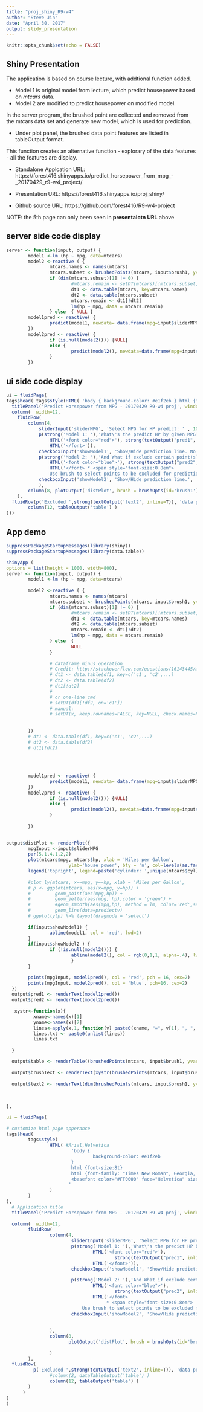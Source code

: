 ---
title: "proj_shiny_R9-w4"
author: "Steve Jin"
date: "April 30, 2017"
output: slidy_presentation
---

```{r setup, include=FALSE}
knitr::opts_chunk$set(echo = FALSE)
```

## Shiny Presentation


The application is based on course lecture, with addtional function added. 

* Model 1 is original model from lecture, which predict housepower based on *mtcars* data.
* Model 2 are modified to predict housepower on modified model.   

In the server program, the brushed point are collected and removed from the mtcars data set and generate new model, which is used for prediction.

* Under plot panel, the brushed data point features are listed in tableOutput format.   

This function creates an alternative function - explorary of the data features - all the features are display.

* Standalone Applcation URL: https://forest416.shinyapps.io/predict_horsepower_from_mpg_-_20170429_r9-w4_project/

* Presentation URL: https://forest416.shinyapps.io/proj_shiny/
* Github source URL: https://github.com/forest416/R9-w4-project 

NOTE: the 5th page can only been seen in **presentaiotn URL** above

## server side code display
```{r eval=F,echo=TRUE}
server <- function(input, output) {
        model1 <-lm (hp ~ mpg, data=mtcars)
        model2 <-reactive ( {
                mtcars.names <- names(mtcars)
                mtcars.subset <- brushedPoints(mtcars, input$brush1, yvar='hp', xvar='mpg')
                if (dim(mtcars.subset)[1] != 0) {
                        #mtcars.remain <- setDT(mtcars)[!mtcars.subset, key=mtcars.names]
                        dt1 <- data.table(mtcars, key=mtcars.names)
                        dt2 <- data.table(mtcars.subset)
                        mtcars.remain <- dt1[!dt2]
                        lm(hp ~ mpg, data = mtcars.remain)
                } else  { NULL }
        model1pred <- reactive( {
                predict(model1, newdata= data.frame(mpg=input$sliderMPG))
        })
        model2pred <- reactive( {
                if (is.null(model2())) {NULL}
                else {
                        predict(model2(), newdata=data.frame(mpg=input$sliderMPG))   
                }
        })
```

## ui side code display
```{r eval=FALSE, echo=TRUE}
ui = fluidPage(
tags$head( tags$style(HTML( 'body { background-color: #e1f2eb } html {font-size:8t} '))),
  titlePanel('Predict Horsepower from MPG - 20170429 R9-w4 proj', windowTitle = 'Predict Horsepower from MPG'),
  column(  width=12,    
    fluidRow(
        column(4, 
            sliderInput('sliderMPG', 'Select MPG for HP predict: ' , 10, 35, value=20),
            p(strong('Model 1: '),'What\'s the predict HP by given MPG?',
                HTML('<font color="red">'), strong(textOutput("pred1", inline=T)),
                HTML('</font>')),
            checkboxInput('showModel1', 'Show/Hide prediction line. No data excluded', value=T),
            p(strong('Model 2: '),'And What if exclude certain point(s) from predction modeling?', 
                HTML('<font color="blue">'), strong(textOutput("pred2", inline=T)),
                HTML('</font> * <span style="font-size:0.8em">
                Use brush to select points to be excluded for prediction model</span><p/>')),
            checkboxInput('showModel2', 'Show/Hide prediction line.',  value=T)
            ),
        column(8, plotOutput('distPlot', brush = brushOpts(id='brush1')))
    ),
  fluidRow(p('Excluded ',strong(textOutput('text2', inline=T)), 'data point:'),
        column(12, tableOutput('table') )
)))

```


## App demo 

```{r, echo=FALSE}
suppressPackageStartupMessages(library(shiny))
suppressPackageStartupMessages(library(data.table))

shinyApp (
options = list(height = 1000, width=800),
server <- function(input, output) {
        model1 <-lm (hp ~ mpg, data=mtcars)
        
        model2 <-reactive ( {
                mtcars.names <- names(mtcars)
                mtcars.subset <- brushedPoints(mtcars, input$brush1, yvar='hp', xvar='mpg')
                if (dim(mtcars.subset)[1] != 0) {
                        #mtcars.remain <- setDT(mtcars)[!mtcars.subset, key=mtcars.names]
                        dt1 <- data.table(mtcars, key=mtcars.names)
                        dt2 <- data.table(mtcars.subset)
                        mtcars.remain <- dt1[!dt2]
                        lm(hp ~ mpg, data = mtcars.remain)
                } else  {
                        NULL
                }
                
                # dataframe minus operation
                # Credit: http://stackoverflow.com/questions/16143445/minus-operation-of-data-frames
                # dt1 <- data.table(df1, key=c('c1', 'c2',...)
                # dt2 <- data.table(df2)
                # dt1[!dt2]
                # 
                # or one-line cmd
                # setDT(df1[!df2, on='c1'])
                # manual:
                # setDT(x, keep.rownames=FALSE, key=NULL, check.names=FALSE)
                
                
        })
        # dt1 <- data.table(df1, key=c('c1', 'c2',...)
        # dt2 <- data.table(df2)
        # dt1[!dt2]
        
        
        
        
        model1pred <- reactive( {
                predict(model1, newdata= data.frame(mpg=input$sliderMPG))
        })
        model2pred <- reactive( {
                if (is.null(model2())) {NULL}
                else {
                        predict(model2(), newdata=data.frame(mpg=input$sliderMPG))   
                }
                
        })
        

output$distPlot <- renderPlot({
        mpgInput <-input$sliderMPG
        par(5.1,4.1,2,2)
        plot(mtcars$mpg, mtcars$hp, xlab = 'Miles per Gallon',
                       ylab='house power', bty = 'n', col=levels(as.factor(mtcars$cyl)), pch=16, cex=1)
        legend('topright', legend=paste('cylinder: ',unique(mtcars$cyl)), col=levels(as.factor(mtcars$cyl)), pch=16)
        
        #plot_ly(mtcars, x=~mpg, y=~hp, xlab = 'Miles per Gallon',
        # p <- ggplot(mtcars, aes(x=mpg, y=hp)) +
        #         geom_point(aes(mpg,hp)) +
        #         geom_jetter(aes(mpg, hp),color = 'green') +
        #         #geom_smooth(aes(mpg,hp), method = lm, color='red',se=F)
        #         geom_line(data=prediectv)
        # ggplotly(p) %>% layout(dragmode = 'select')
        
        if(input$showModel1) {
                abline(model1, col = 'red', lwd=2)
        }
        if(input$showModel2 ) {
                if (!is.null(model2())) {
                        abline(model2(), col = rgb(0,1,1, alpha=.4), lwd=2)
                        }
        }

        points(mpgInput, model1pred(), col = 'red', pch = 16, cex=2)
        points(mpgInput, model2pred(), col = 'blue', pch=16, cex=2)
  })
  output$pred1 <- renderText(model1pred())
  output$pred2 <- renderText(model2pred())
 
   xystr<-function(x){
          xname<-names(x)[1]
          yname<-names(x)[2]
          lines<-apply(x,1, function(v) paste0(xname, "=", v[1], ", ", yname,"=",v[2], '\n' ))
          lines.txt <- paste0(unlist(lines))
          lines.txt
                       
  }

  output$table <- renderTable((brushedPoints(mtcars, input$brush1, yvar='hp', xvar='mpg')))
  
  output$brushText <- renderText(xystr(brushedPoints(mtcars, input$brush1, yvar='hp', xvar='mpg')))
  
  output$text2 <- renderText(dim(brushedPoints(mtcars, input$brush1, yvar='hp', xvar='mpg'))[1])
  
 
  
},

ui = fluidPage(
        
# customize html page apperance
tags$head( 
        tags$style(
                HTML( #Arial,Helvetica
                        'body {
                                background-color: #e1f2eb
                        }
                        html {font-size:8t}
                        html {font-family: "Times New Roman", Georgia, Serif}
                        <basefont color="#FF0000" face="Helvetica" size="-3 />
                       '
                )
        )
),
  # Application title
  titlePanel('Predict Horsepower from MPG - 20170429 R9-w4 proj', windowTitle = 'Predict Horsepower from MPG'),
 
  column(  width=12,    
        fluidRow(
                column(4, 
                        sliderInput('sliderMPG', 'Select MPG for HP predict: ' , 10, 35, value=20),
                        p(strong('Model 1: '),'What\'s the predict HP by given MPG?',
                                HTML('<font color="red">'),
                                        strong(textOutput("pred1", inline=T)),
                                HTML('</font>')),
                        checkboxInput('showModel1', 'Show/Hide prediction line. No data excluded', value=T),
                       
                        p(strong('Model 2: '),'And What if exclude certain point(s) from predction modeling?', 
                                HTML('<font color="blue">'),
                                        strong(textOutput("pred2", inline=T)),
                                HTML('</font>
                                     * <span style="font-size:0.8em">
                            Use brush to select points to be excluded for prediction model</span><p/>')),
                        checkboxInput('showModel2', 'Show/Hide prediction line.',  value=T)
                        
                       
                ),
                column(8,
                       plotOutput('distPlot', brush = brushOpts(id='brush1'))
                      
                )
        ),
  fluidRow(
          p('Excluded ',strong(textOutput('text2', inline=T)), 'data point:'),
                #column(2, dataTableOutput('table') )
                column(12, tableOutput('table') )
        )
      )
)
)
```


